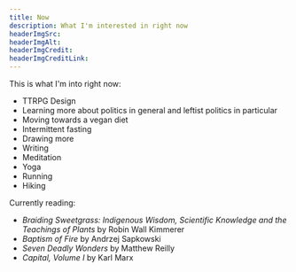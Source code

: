 ```yaml
---
title: Now
description: What I'm interested in right now
headerImgSrc:
headerImgAlt:
headerImgCredit:
headerImgCreditLink:
---
```


This is what I'm into right now:

- TTRPG Design
- Learning more about politics in general and leftist politics in particular
- Moving towards a vegan diet
- Intermittent fasting
- Drawing more
- Writing
- Meditation
- Yoga
- Running
- Hiking

Currently reading:

- _Braiding Sweetgrass: Indigenous Wisdom, Scientific Knowledge and the Teachings of Plants_ by Robin Wall Kimmerer
- _Baptism of Fire_ by Andrzej Sapkowski
- _Seven Deadly Wonders_ by Matthew Reilly
- _Capital, Volume I_ by Karl Marx
